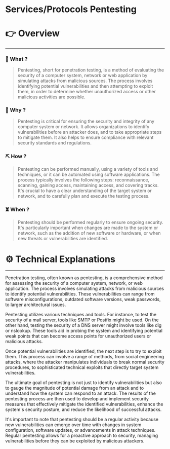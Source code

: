 # Services/Protocols Pentesting


# 👉 Overview

---

### 👀 What ?

> Pentesting, short for penetration testing, is a method of evaluating the security of a computer system, network or web application by simulating attacks from malicious sources. The process involves identifying potential vulnerabilities and then attempting to exploit them, in order to determine whether unauthorized access or other malicious activities are possible.
> 

### 🧐 Why ?

> Pentesting is critical for ensuring the security and integrity of any computer system or network. It allows organizations to identify vulnerabilities before an attacker does, and to take appropriate steps to mitigate them. It also helps to ensure compliance with relevant security standards and regulations.
> 

### ⛏️ How ?

> Pentesting can be performed manually, using a variety of tools and techniques, or it can be automated using software applications. The process typically involves the following steps: reconnaissance, scanning, gaining access, maintaining access, and covering tracks. It's crucial to have a clear understanding of the target system or network, and to carefully plan and execute the testing process.
> 

### ⏳ When ?

> Pentesting should be performed regularly to ensure ongoing security. It's particularly important when changes are made to the system or network, such as the addition of new software or hardware, or when new threats or vulnerabilities are identified.
> 

# ⚙️ Technical Explanations

---

Penetration testing, often known as pentesting, is a comprehensive method for assessing the security of a computer system, network, or web application. The process involves simulating attacks from malicious sources to identify potential vulnerabilities. These vulnerabilities can range from software misconfigurations, outdated software versions, weak passwords, to larger architectural issues.

Pentesting utilizes various techniques and tools. For instance, to test the security of a mail server, tools like SMTP or Postfix might be used. On the other hand, testing the security of a DNS server might involve tools like dig or nslookup. These tools aid in probing the system and identifying potential weak points that can become access points for unauthorized users or malicious attacks.

Once potential vulnerabilities are identified, the next step is to try to exploit them. This process can involve a range of methods, from social engineering attacks, where the attacker manipulates individuals to break normal security procedures, to sophisticated technical exploits that directly target system vulnerabilities.

The ultimate goal of pentesting is not just to identify vulnerabilities but also to gauge the magnitude of potential damage from an attack and to understand how the system can respond to an attack. The results of the pentesting process are then used to develop and implement security measures that effectively mitigate the identified vulnerabilities, enhance the system's security posture, and reduce the likelihood of successful attacks.

It's important to note that pentesting should be a regular activity because new vulnerabilities can emerge over time with changes in system configuration, software updates, or advancements in attack techniques. Regular pentesting allows for a proactive approach to security, managing vulnerabilities before they can be exploited by malicious attackers.
